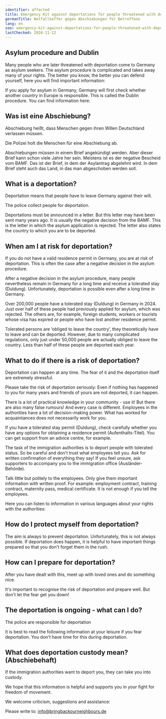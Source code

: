 ```yaml
---
identifier: affected
title: Emergency Kit against deportations for people threatened with deportation
germanTitle: Notfallkoffer gegen Abschiebungen für Betroffene
lang: en
seo: emergency-kit-against-deportations-for-people-threatened-with-deportation
lastChecked: 2024-11-22
---
```



<Block identifier="kit-info" />

## Asylum procedure and Dublin

Many people who are later threatened with deportation come to Germany as asylum seekers. The asylum procedure is complicated and takes away many of your rights. The better you know, the better you can defend yourself, here you will find important information:

<FlyerBox identifier="procedure">
  <Block identifier="procedure" collection="flyers"/>
</FlyerBox>

If you apply for asylum in Germany, Germany will first check whether another country in Europe is responsible. This is called the Dublin procedure. You can find information here:

<FlyerBox identifier="dublin">
  <Block identifier="dublin" collection="flyers"/>
</FlyerBox>

## Was ist eine Abschiebung?

Abschiebung heißt, dass Menschen gegen ihren Willen Deutschland verlassen müssen.

Die Polizei holt die Menschen für eine Abschiebung ab.

Abschiebungen müssen in einem Brief angekündigt werden. Aber dieser Brief kann schon viele Jahre her sein. Meistens ist es der negative Bescheid vom BAMF. Das ist der Brief, in dem der Asylantrag abgelehnt wird. In dem Brief steht auch das Land, in das man abgeschoben werden soll.

## What is a deportation?

Deportation means that people have to leave Germany against their will.

The police collect people for deportation.

Deportations must be announced in a letter. But this letter may have been sent many years ago. It is usually the negative decision from the BAMF. This is the letter in which the asylum application is rejected. The letter also states the country to which you are to be deported.

## When am I at risk for deportation?

If you do not have a valid residence permit in Germany, you are at risk of deportation. This is often the case after a negative decision in the asylum procedure.

<FlyerBox identifier="decision">
  <Block identifier="decision" collection="flyers"/>
</FlyerBox>

After a negative decision in the asylum procedure, many people nevertheless remain in Germany for a long time and receive a tolerated stay (Duldung). Unfortunately, deportation is possible even after a long time in Germany.

<FlyerBox identifier="prevent-deportation">
  <Block identifier="deportation-danger" />
</FlyerBox>

Over 200,000 people have a tolerated stay (Duldung) in Germany in 2024. Just over half of these people had previously applied for asylum, which was rejected. The others are, for example, foreign students, workers or tourists whose visa has expired or people who have lost another residence permit.

Tolerated persons are ‘obliged to leave the country’, they theoretically have to leave and can be deported. However, due to many complicated regulations, only just under 50,000 people are actually obliged to leave the country. Less than half of these people are deported each year.

<FlyerBox identifier="duldung">
  <Block identifier="duldung" collection="flyers" />
</FlyerBox>

## What to do if there is a risk of deportation?

Deportation can happen at any time. The fear of it and the deportation itself are extremely stressful.

<FlyerBox identifier="stress">
  <Block identifier="stress" collection="flyers" />
</FlyerBox>

Please take the risk of deportation seriously: Even if nothing has happened to you for many years and friends of yours are not deported, it can happen.

There is a lot of practical knowledge in your community - use it! But there are also many false rumours! And every case is different. Employees in the authorities have a lot of decision-making power. What has worked for acquaintances does not necessarily work for you.

If you have a tolerated stay permit (Duldung), check carefully whether you have any options for obtaining a residence permit (Aufenthalts-Titel). You can get support from an advice centre, for example.

<Block identifier="get-legal-advice" />

<FlyerBox identifier="residence">
  <Block identifier="residence" collection="flyers" />
</FlyerBox>

The task of the immigration authorities is to deport people with tolerated status. So be careful and don't trust what employees tell you. Ask for written confirmation of everything they say! If you feel unsure, ask supporters to accompany you to the immigration office (Ausländer-Behörde).

Talk little but politely to the employees. Only give them important information with written proof. For example: employment contract, training contract, maternity pass, medical certificate. It is not enough if you tell the employees.

Here you can listen to information in various languages about your rights with the authorities:

<ExternalShortLink identifier="sfr_audio" />

## How do I protect myself from deportation?

<FlyerBox identifier="prevent-deportation">
  <Block identifier="deportation-protection" />
</FlyerBox>

The aim is always to prevent deportation. Unfortunately, this is not always possible. If deportation does happen, it is helpful to have important things prepared so that you don't forget them in the rush.

## How can I prepare for deportation?

<FlyerBox identifier="prepare-deportation">
  <Block identifier="prepare-deportation" collection="flyers"/>
</FlyerBox>

After you have dealt with this, meet up with loved ones and do something nice.

It's important to recognise the risk of deportation and prepare well. But don't let the fear get you down!

## The deportation is ongoing - what can I do?

The police are responsible for deportation

<FlyerBox identifier="police">
  <Block identifier="police" collection="flyers" />
</FlyerBox>

It is best to read the following information at your leisure if you fear deportation. You don't have time for this during deportation.

<FlyerBox identifier="ongoing-deportation">
  <Block identifier="ongoing-deportation" collection="flyers" />
</FlyerBox>

## What does deportation custody mean? (Abschiebehaft)

If the immigration authorities want to deport you, they can take you into custody.

<FlyerBox identifier="detention">
  <Block identifier="detention" collection="flyers" />
</FlyerBox>

We hope that this information is helpful and supports you in your fight for freedom of movement.

We welcome criticism, suggestions and assistance:

Please write to: info@bringbackourneighbours.de

